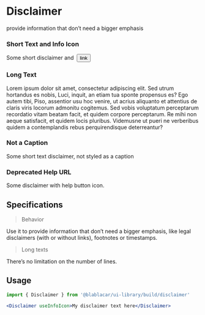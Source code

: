 

<Meta title="Text/Disclaimer" />

# Disclaimer

provide information that don’t need a bigger emphasis

### Short Text and Info Icon

<Canvas>
  <Story name="InfoIcon">
    <Disclaimer useInfoIcon>
      <span>
        Some short disclaimer and&nbsp;
        <Button status={ButtonStatus.UNSTYLED} href="#">
          link
        </Button>
      </span>
    </Disclaimer>
  </Story>
</Canvas>

### Long Text

<Canvas>
  <Story name="LongText">
    <Disclaimer useInfoIcon={false}>
      Lorem ipsum dolor sit amet, consectetur adipiscing elit. Sed utrum hortandus es nobis, Luci,
      inquit, an etiam tua sponte propensus es? Ego autem tibi, Piso, assentior usu hoc venire, ut
      acrius aliquanto et attentius de claris viris locorum admonitu cogitemus. Sed vobis voluptatum
      perceptarum recordatio vitam beatam facit, et quidem corpore perceptarum. Re mihi non aeque
      satisfacit, et quidem locis pluribus. Videmusne ut pueri ne verberibus quidem a contemplandis
      rebus perquirendisque deterreantur?
    </Disclaimer>
  </Story>
</Canvas>

### Not a Caption

<Canvas>
  <Story name="NoCaption">
    <Disclaimer isCaption={false} useInfoIcon>
      Some short text disclaimer, not styled as a caption
    </Disclaimer>
  </Story>
</Canvas>

### Deprecated Help URL

<Canvas>
  <Story name="Deprecated">
    <Disclaimer useInfoIcon={false} deprecatedHelpUrl="http://google.fr">
      Some disclaimer with help button icon.
    </Disclaimer>
  </Story>
</Canvas>

## Specifications

> Behavior

Use it to provide information that don’t need a bigger emphasis, like legal disclaimers (with or
without links), footnotes or timestamps.

> Long texts

There’s no limitation on the number of lines.

## Usage

```jsx
import { Disclaimer } from '@blablacar/ui-library/build/disclaimer'

<Disclaimer useInfoIcon>My disclaimer text here</Disclaimer>
```

<ArgsTable of={Disclaimer} />

